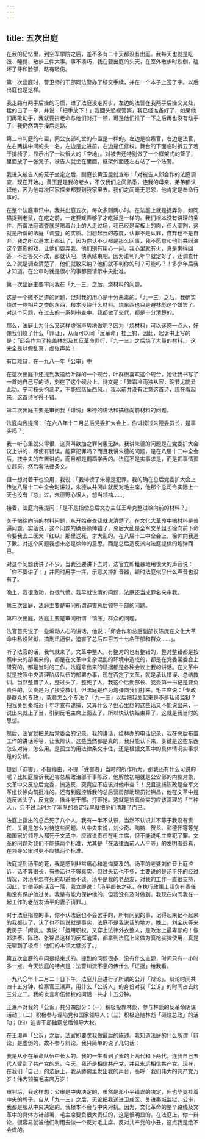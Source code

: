 ```yaml
---
---
---
```

title: 五次出庭
---




在我的记忆里，到空军学院之后，差不多有二十天都没有出庭。我每天也就是吃饭、睡觉、散步三件大事。事不凑巧，我在要出庭的头天，在室外散步时跌倒，磕坏了牙和脸部，略有轻伤。

第一次出庭时，警卫师的干部同法警办了移交手续，并在一个本子上签了字。以后出庭也是这样。

我走路有两手后操的习惯，进了法庭没走两步，左边的法警在我两手后操交叉处，猛的击了一拳，并说：「把手放下！」我回头怒视警察，我已经准备好了，如果他们再敢动手，我就要拼老命与他们对打一顿，可是他们推了一下之后再也没有动手了，我仍然两手操后走路。

第二审判庭的布置，同公安部礼堂的布置是一样的。左边是检察官，右边是法官，左右两排中间的头一名，左边是史进前，右边是伍修权。舞台的下面临时拆去了若干排椅子，显示出了一块很大的「空地」。对被告还特别做了一个框架式的笼子，里面放了一张凳子，被告人就坐在里面，框架外面还左右站了一个法警。

我进入被告人的笼子坐定之后，副庭长黄玉昆就宣布：「对被告人邱会作的法庭调查，现在开始。」黄玉昆是我的老乡，不仅我们之间熟悉，连我的母亲、弟弟都认识他，因为他每次回家探亲都要到我家里去。我们之间毫无恩怨，他肯定是奉命行事的。

在整个法庭审讯中，我共出庭五次，每次多则两小时。在法庭上就是捉弄你，如同猫捉到老鼠，在吃之前，一定要戏弄够了才吃掉是一样的。我们根本没有讲理的条件，所谓法庭调査就是陪着台上的人走过场，我已经是案板上的肉，任人宰割，这就是所谓的法庭「调査」的实质。回想起我的态度，认罪不是认罪，自弃也不是自弃，我之所以基本上都认了，因为你认不认都是那么回事，我不愿意和他们共同演这个蹩脚的戏，让他们耍弄我。他们别有用心一问，我心里就有火，真是懒得回答，不回答又不成，那就认吧，快点结束吧。因为谁判几年早就定好了，还调查什么？就是调查清楚了，他们就敢采纳？他们就不判你的刑？可能吗？！多少年后我才知道，在公审时就是很小的事都要请示中央批准。

第一次出庭主要审问我在「九一三」之后，烧材料的问题。

这是一个微不足道的问题，但对我的用心是十分恶毒的。「九一三」之后，我确实烧过一些相片之类的东西，根本没烧什么材料。烧东西也只是避林彪这个嫌罢了。对这个问题，在过去的一系列审查中，我都做了交代，都是十分清楚的。

那么，法庭上为什么又这样虚张声势地做呢？因为「烧材料」可以迷惑一点人，好像我们烧了什么「罪证」，从而可以同「反革命」挂上钩，因此，起诉书上写的是：「邱会作为了掩盖林彪及其反革命罪行，『九一三』之后烧了大量的材料。」这完全是以假乱真，虚张声势！



有口难辩，在一九八一年「公审」中

在这次出庭中还提到我送给叶群的一个砚台，叶群很喜欢这个砚台，她让我书写了一首她自己写的诗，刻在了这个砚台上。诗文是：「繁霜冷雨独从容，晚节尤能爱此功。宁可枝头抱蕊老，不能摇落坠西风。」我以前并没有注意这首诗，现在看起来，这首诗写得不错。

第二次出庭主要是审问我「诽谤」朱德的讲话和搞徐向前材料的问题。

法庭向我提问：「在六八年十二月总后党委扩大会上，你诽谤过朱德委员长，是事实吗？」

我一听心里就火得很，这真叫欲加之罪何患无辞。我讲朱德的问题是在党委扩大会议上讲的，即使有错误，能算犯罪吗？而且我讲朱德的问题，是在八届十二中全会后，按中央的布置讲的，而且都是鹦鹉学舌的。法庭不是实事求是，而是把事情孤立起来，然后套法律条文。

但一想对着干也没用，我说：「我诽谤了朱德是犯罪。我的确在总后党委扩大会上传达八届十二中全会时讲过，朱德从井冈山就反对毛主席，他那个总司令实际上一天也没有『总』过，朱德野心很大，想当领袖……」

接着，法庭向我提问：「是不是指使总后文办主任王希克整过徐向前的材料？」

关于搞徐向前的材料问题，从开始审查我就说清楚了。在文化大革命中搞材料是普遍问题。实话说，这个问题的确是徐帅错了，总后大乱是全军文革组长徐向前下命令要我去二医大『红纵』那里送死，才大乱的。在八届十二中全会上，徐帅向我道了歉。对这个问题我想未必是徐帅的意思，而是总后造反派向法庭提供的炮弹而已。

对这个问题我讲了不少，当我还要讲下去时，法官立即粗暴地用很大的声音说：「你不要讲了！」并同时用手一挥，示意关掉扩音器，顿时法庭似乎什么声音也没有了。

晚上，我很激动，也很气愤。我早就说清的问题，法庭还当成罪名来审我。

第三次出庭，法庭主要是审问所谓迫害总后领导干部的问题。

第四次出庭，法庭主要是审问所谓「镇压」群众的问题。

法官首先说了一些煽动人心的讲话。他说：「邱会作和总后副部长陈庞在文化大革命中私设监狱，搞刑讯逼供，迫害了总后四百五十七名干部和群众……」。

听了法官的话，我气就来了。文革中整人，有整对的也有整错的，整对整错都是按照中央的部署来的，都是在文革中复杂混乱的环境中造成的，都是在党委常委会上研究的，都是当时的工作，法庭拿出来的证据都是各种会议上我的讲话。在文革中就是按照中央清理阶级队伍的部署办事，现在否定了文革，就是承认错误、总结教训。当然整错了人，整过头了，整死了人，我这个后勤部长、党委第一书记是要负责任的，负责是为了接受教训，但法庭是作为炮弹向我们打来。毛主席说：「专政是群众的专政」，究竟怎么个专法？「九一三」以后把我关起来是不是私设监狱？把我关到秦城近十年才宣布逮捕，又算什么？但心里想的这些话又不能说出来，一说出来就上了当，引到反毛主席上面去了。所以快认快结束算了，这就是我当时的思想。

然后，法官就把总后常委会的记录，我的讲话，给林办的电话记录，我在总后布置工作的讲话等等，让我辨认。这些当然都是真的，我只能认下来，关键是这些东西怎么对待，怎么用。是孤立的用法律条文卡住，还是根据文革中的具体情况实事求是的分析。

提到「迫害」，不提缘由，不提「受害者」当时的所作所为，那我还有什么可说的呢？比如庭控诉我迫害总后政治部干事陈政，他解放初期就是公安部的内控对象，文革中又反总后党委，搞造反，究竟应不应该对他审查？！况且逮捕陈政是全军文革组长徐向前批准的。还有到庭控诉我的总后营房部助理员张锦昌，他在文革中是造反派头子，反党委，揪斗老干部，打砸抢。这就是货真价实的应该清理的「三种人」，只不过当时为了军队的稳定我早就把他们清理了而已。

法庭上指出的总后死了八个人，我有一半不认识，当然不认识并不等于我没有责任，关键是怎么对待这些问题。从中央来说，刘少奇、陶铸、贺龙、彭德怀等等党和国家的领导人都死于文革中，应该说责任在毛主席，但不能说毛主席犯了罪。文革的问题对我们不能搞两个标准，尤其是「在法律面前人人平等」的发明者彭真，在领导公审时更不应搞两个标准。

法庭提到汤平的死，我是感到非常痛心和追悔莫及的。汤平的老婆刘伯音上庭控诉，话不算很长，有些话也不够真实，但过头话也不多，主要说的是汤平死的经过情况，对汤平怎样死的却避而不谈。汤平是我的老战友，对我的工作一直很支持，因此，刘伯英的话音一落，我立即说：「汤平部长之死，在执行政策上我负有责任和没有保护他过关。我是有能力保护他的，但我没有及时做到。我现在向同我在一起工作的老战友汤平的妻子请罪。」

对于法庭指控的事，你不认法庭也不会罢手的，所有问到的事，记得起来记不起来的我都认了，认了也不能说就是事实，法庭不是我说话的地方。晚上，刘宝庆等来我房子「闲谈」。我说：「运用职权，又穿上法律外衣整人，是政治上最卑鄙的！像郑洪泰、陈政、张锦昌这样的反军渣滓，都拿到法庭上来做为真枪实弹使用，真是无聊到了极点！他们的本领太低劣了。」

第五次出庭的审问是结束式的。提到的问题很多，没有什么主题，时间只有一小时多一点。今天法庭的特点是：法警川流不息的传什么「证据」给我看。

一九八〇年十二月二十日下午，法庭开庭进行了所谓的公开「辩论」。辩论时间共四十五分钟，检察官王瀑声，用什么「公诉人」的身份对我「公诉」的时间占去约三分之二。我的发言和伍修权的问话一共才十五分钟。

王瀑声对我的「公诉」共分四部分：（一）积极投靠林彪，参与林彪的反革命阴谋活动；（二）积极参与诬陷党和国家领导人；（三）积极追随林彪「砸烂总政」的活动；（四）迫害干部独霸总后领导大权。

在王瀑声「公诉」之后，法官即要求我做最后的陈述。我知道法庭的什么所谓「辩论」是虚伪的，故不参与辩论。我只简单的说了几句话：

我是从小在革命队伍中长大的。我的一生看到了我的上两代和下两代，连我自己五代人受到了共产党的恩。今天，我还是相信共产党，并且永远相信共产党。现在，在我们「自己」的法庭上，我从肺腑里发出我的声音，高呼：我们伟大的共产党万岁！伟大领袖毛主席万岁！

审判后，我这样想：公审是中央决定的，虽然是邓小平错误的决定，但也毕竟挂着中央的牌子。自从「九一三」之后，无论把我送进卫戍区、关进秦城监狱、公审，我都是服从中央决定的。我根本不会与中央对抗。因为，文化革命的整个路线及文革中的具体方针部署，毛主席要负很大责任的，这是很明显的。在法庭上，你一辩论，很容易就被他们利用去做一个反对毛主席、反对共产党的小丑，这点我是绝不会做的。